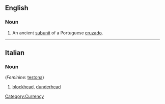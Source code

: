 ==English==

===Noun===
{{en-noun}}

# An ancient [[subunit]] of a Portuguese [[cruzado]].

[[Category:Currency]]
----

==Italian==

===Noun===
{{it-noun|teston|m|e|i}} (''Feminine'': [[testona]])

# [[blockhead]], [[dunderhead]]